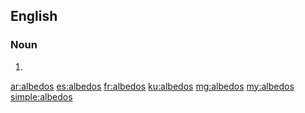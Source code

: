 {{also|albédos}}
==English==

===Noun===
{{head|en|noun plural form}}

# {{plural of|albedo|lang=en}}

[[ar:albedos]]
[[es:albedos]]
[[fr:albedos]]
[[ku:albedos]]
[[mg:albedos]]
[[my:albedos]]
[[simple:albedos]]